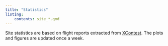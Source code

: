 ```yaml
---
title: "Statistics"
listing:
    contents: site_*.qmd
---
```


Site statistics are based on flight reports extracted from [XContest](https://www.xcontest.org/).
The plots and figures are updated once a week.
